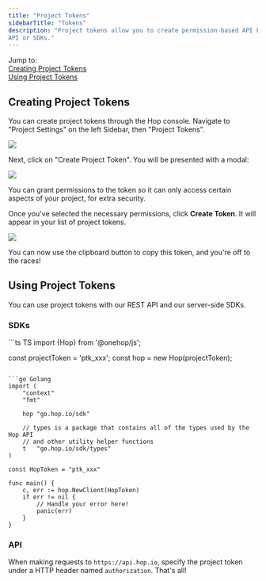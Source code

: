 ```yaml
---
title: "Project Tokens"
sidebarTitle: "Tokens"
description: "Project tokens allow you to create permission-based API keys to use with the Hop
API or SDKs."
---
```


Jump to:<br/> [Creating Project Tokens](#creating-project-tokens)<br/>
[Using Project Tokens](#using-project-tokens)

## Creating Project Tokens

You can create project tokens through the Hop console. Navigate to "Project
Settings" on the left Sidebar, then "Project Tokens".

![](/images/hop-ptk-demo-1.webp)

Next, click on "Create Project Token". You will be presented with a modal:

![](/images/hop-ptk-demo-2.webp)

You can grant permissions to the token so it can only access certain aspects of
your project, for extra security.

Once you've selected the necessary permissions, click **Create Token**. It will
appear in your list of project tokens.

![](/images/hop-ptk-demo-3.webp)

You can now use the clipboard button to copy this token, and you're off to the
races!

## Using Project Tokens

You can use project tokens with our REST API and our server-side SDKs.

### SDKs

<CodeGroup>
```ts TS
import {Hop} from '@onehop/js';

const projectToken = 'ptk_xxx';
const hop = new Hop(projectToken);

````

```go Golang
import (
	"context"
	"fmt"

	hop "go.hop.io/sdk"

	// types is a package that contains all of the types used by the Hop API
	// and other utility helper functions
 	t   "go.hop.io/sdk/types"
)

const HopToken = "ptk_xxx"

func main() {
	c, err := hop.NewClient(HopToken)
	if err != nil {
		// Handle your error here!
		panic(err)
	}
}
````

</CodeGroup>

### API

When making requests to `https://api.hop.io`, specify the project token under a
HTTP header named `authorization`. That's all!
